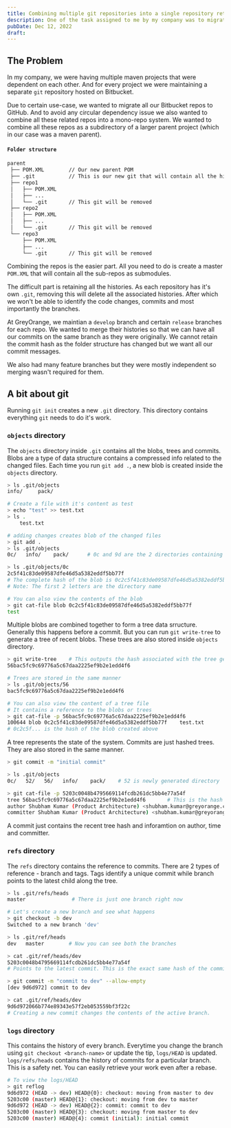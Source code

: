 ```yaml
---
title: Combining multiple git repositories into a single repository retaining all the commit histories
description: One of the task assigned to me by my company was to migrate multiple git repos on Bitbucket to GitHub as a mono-repo. Let's see how I did it.
pubDate: Dec 12, 2022
draft: 
---
```


## The Problem

In my company, we were having multiple maven projects that were dependent on each other. 
And for every project we were maintaining a separate `git` repository hosted on Bitbucket.

Due to certain use-case, we wanted to migrate all our Bitbucket repos to GitHub. 
And to avoid any circular dependency issue we also wanted to combine all these related repos into a mono-repo system. 
We wanted to combine all these repos as a subdirectory of a larger parent project (which in our case was a maven parent). 

#### `Folder structure`
```bash
parent
 ├── POM.XML        // Our new parent POM
 ├── .git           // This is our new git that will contain all the histories
 ├── repo1         
 │   ├── POM.XML
 │   ├── ...
 │   └── .git       // This git will be removed
 ├── repo2
 │   ├── POM.XML
 │   ├── ...
 │   └── .git       // This git will be removed
 └── repo3
     ├── POM.XML
     ├── ...
     └── .git       // This git will be removed
```

Combining the repos is the easier part. 
All you need to do is create a master `POM.XML` that will contain all the sub-repos as submodules. 

The difficult part is retaining all the histories. 
As each repository has it's own `.git`, removing this will delete all the associated histories.
After which we won't be able to identify the code changes, commits and most importantly the branches. 

At GreyOrange, we maintian a `develop` branch and certain `release` branches for each repo.
We wanted to merge their histories so that we can have all our commits on the same branch as they were originally. 
We cannot retain the commit hash as the folder structure has changed but we want all our commit messages. 

We also had many feature branches but they were mostly independent so merging wasn't required for them. 

## A bit about git 

Running `git init` creates a new `.git` directory. This directory contains everything `git` needs to do it's work.

### `objects` directory

The `objects` directory inside `.git` contains all the blobs, trees and commits. 
Blobs are a type of data structure contains a compressed info related to the changed files. 
Each time you run `git add .`, a new blob is created inside the `objects` directory. 

```bash
> ls .git/objects
info/     pack/

# Create a file with it's content as test
> echo "test" >> test.txt
> ls .
    test.txt 

# adding changes creates blob of the changed files
> git add .
> ls .git/objects
0c/   info/    pack/      # 0c and 9d are the 2 directories containing the changes

> ls .git/objects/0c
2c5f41c83de09587dfe46d5a5382eddf5bb77f
# The complete hash of the blob is 0c2c5f41c83de09587dfe46d5a5382eddf5bb77f
# Note: The first 2 letters are the directory name

# You can also view the contents of the blob
> git cat-file blob 0c2c5f41c83de09587dfe46d5a5382eddf5bb77f
test
```

Multiple blobs are combined together to form a tree data srructure. 
Generally this happens before a commit.
But you can run `git write-tree` to generate a tree of recent blobs. 
These trees are also stored inside `objects` directory.

```bash
> git write-tree    # This outputs the hash associated with the tree generated
56bac5fc9c69776a5c67daa2225ef9b2e1edd4f6

# Trees are stored in the same manner
> ls .git/objects/56
bac5fc9c69776a5c67daa2225ef9b2e1edd4f6

# You can also view the content of a tree file
# It contains a reference to the blobs or trees
> git cat-file -p 56bac5fc9c69776a5c67daa2225ef9b2e1edd4f6
100644 blob 0c2c5f41c83de09587dfe46d5a5382eddf5bb77f    test.txt
# 0c2c5f... is the hash of the blob created above
```

A tree represents the state of the system. Commits are just hashed trees. 
They are also stored in the same manner. 

```bash
> git commit -m "initial commit"

> ls .git/objects
0c/   52/   56/   info/    pack/    # 52 is newly generated directory

> git cat-file -p 5203c0048b4795669114fcdb261dc5bb4e77a54f
tree 56bac5fc9c69776a5c67daa2225ef9b2e1edd4f6       # This is the hash of the tree we created above
author Shubham Kumar (Product Architecture) <shubham.kumar@greyorange.com> 1670872587 +0530
committer Shubham Kumar (Product Architecture) <shubham.kumar@greyorange.com> 1670872587 +0530
```
A commit just contains the recent tree hash and inforamtion on author, time and committer. 

### `refs` directory

The `refs` directory contains the reference to commits. 
There are 2 types of reference - branch and tags. 
Tags identify a unique commit while branch points to the latest child along the tree. 

```bash
> ls .git/refs/heads
master               # There is just one branch right now

# Let's create a new branch and see what happens
> git checkout -b dev
Switched to a new branch 'dev'

> ls .git/ref/heads
dev   master        # Now you can see both the branches

> cat .git/ref/heads/dev
5203c0048b4795669114fcdb261dc5bb4e77a54f 
# Points to the latest commit. This is the exact same hash of the commit we created above. 

> git commit -m "commit to dev" --allow-empty
[dev 9d6d972] commit to dev

> cat .git/ref/heads/dev
9d6d972066b774e89343e57f2eb053559bf3f22c 
# Creating a new commit changes the contents of the active branch.
```

### `logs` directory

This contains the history of every branch. 
Everytime you change the branch using `git checkout <branch-name>` or update the tip, `logs/HEAD` is updated. 
`logs/refs/heads` contains the history of commits for a particular branch. 
This is a safety net. You can easily retrieve your work even after a rebase. 

```bash
# To view the logs/HEAD
> git reflog
9d6d972 (HEAD -> dev) HEAD@{0}: checkout: moving from master to dev
5203c00 (master) HEAD@{1}: checkout: moving from dev to master
9d6d972 (HEAD -> dev) HEAD@{2}: commit: commit to dev
5203c00 (master) HEAD@{3}: checkout: moving from master to dev
5203c00 (master) HEAD@{4}: commit (initial): initial commit
```

